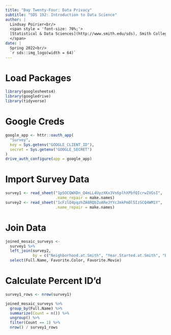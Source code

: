 ```yaml
---
title: "Day Twenty-Four: Data Privacy"
subtitle: "SDS 192: Introduction to Data Science"
author: |
  Lindsay Poirier<br/>
  <span style = 'font-size: 70%;'>
  [Statistical & Data Sciences](http://www.smith.edu/sds), Smith College<br/>
  </span>
date: |
  Spring 2022<br/>
  `r sds::img_logo(width = 64)`
---
```


# Load Packages

```r
library(googlesheets4)
library(googledrive)
library(tidyverse)
```

# Google Creds

```r
google_app <- httr::oauth_app(
  "Survey",
  key = Sys.getenv("GOOGLE_CLIENT_ID"),
  secret = Sys.getenv("GOOGLE_SECRET")
)
drive_auth_configure(app = google_app)
```

# Import Survey Data

```r
survey1 <- read_sheet("1pSOCQWXDn_Q4mLL4UyzXKx3Vs6plhXPbfQIcrwIVGsI", 
                      .name_repair = make.names)
survey2 <- read_sheet("1cFzlO4pqzhZA8RQbZuAReJYYcJmkPmOl5IzSCQ4WM1Y", 
                      .name_repair = make.names)
```

# Join Data

```r
joined_mosaic_surveys <-
  survey1 %>%
  left_join(survey2, 
            by = c("Neighborhood.at.Smith", "Year.Started.at.Smith", "Birth.Month")) %>%
  select(Full.Name, Favorite.Color, Favorite.Movie)
```

# Calculate Percent ID'd

```r
survey1_rows <- nrow(survey1)

joined_mosaic_surveys %>%
  group_by(Full.Name) %>%
  summarize(Count = n()) %>%
  ungroup() %>%
  filter(Count == 1) %>% 
  nrow() / survey1_rows
```


